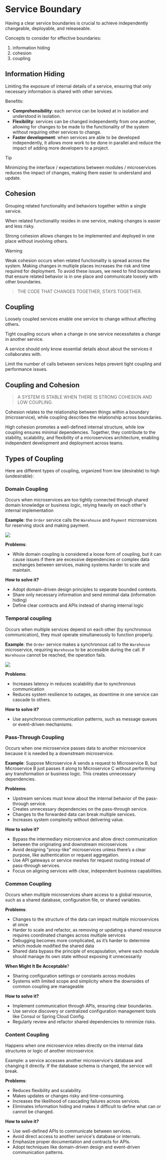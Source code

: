 # Service Boundary

Having a clear service boundaries is crucial to achieve independently changeable, deployable, and releaseable.

Concepts to consider for effective boundaries:
1. information hiding
2. cohesion
3. coupling


## Information Hiding

Limiting the exposure of internal details of a service, ensuring that only necessary information is shared with other services.

Benefits:
- **Comprehensibility**: each service can be looked at in isolation and understood in isolation.
- **Flexibility**: services can be changed independently from one another, allowing for changes to be made to the functionality of the system without requiring other services to change.
- **Faster development**: when services are able to be developed independently, it allows more work to be done in parallel and reduce the impact of adding more developers to a project.

> [!TIP]
> Minimizing the interface / expectations between modules / microservices reduces the impact of changes, making them easier to understand and update.


## Cohesion

Grouping related functionality and behaviors together within a single service.

When related functionality resides in one service, making changes is easier and less risky.

Strong cohesion allows changes to be implemented and deployed in one place without involving others.

> [!WARNING]
> Weak cohesion occurs when related functionality is spread across the system. Making changes in multiple places increases the risk and time required for deployment. To avoid these issues, we need to find boundaries that ensure related behavior is in one place and communicate loosely with other boundaries.

> THE CODE THAT CHANGES TOGETHER, STAYS TOGETHER.


## Coupling

Loosely coupled services enable one service to change without affecting others.

Tight coupling occurs when a change in one service necessitates a change in another service.

A service should only know essential details about about the services it collaborates with.

Limit the number of calls between services helps prevent tight coupling and performance issues.


## Coupling and Cohesion

> A SYSTEM IS STABLE WHEN THERE IS STRONG COHESION AND LOW COUPLING.

Cohesion relates to the relationship between things within a boundary (microservice), while coupling describes the relationship across boundaries.

High cohesion promotes a well-defined internal structure, while low coupling ensures minimal dependencies. Together, they contribute to the stability, scalability, and flexibility of a microservices architecture, enabling independent development and deployment across teams.


## Types of Coupling

Here are different types of coupling, organized from low (desirable) to high (undesirable):

### Domain Coupling

Occurs when microservices are too tightly connected through shared domain knowledge or business logic, relying heavily on each other's internal implementation

**Example**: the `Order` service calls the `Warehouse` and `Payment` microservices for reserving stock and making payment.

![](./domain-coupling.drawio.svg)

**Problems**:
- While domain coupling is considered a loose form of coupling, but it can cause issues if there are excessive dependencies or complex data exchanges between services, making systems harder to scale and maintain.

**How to solve it?**
- Adopt domain-driven design principles to separate bounded contexts.
- Share only necessary information and send minimal data (information hiding)
- Define clear contracts and APIs instead of sharing internal logic


### Temporal coupling

Occurs when multiple services depend on each other (by synchronous communication), they must operate simultaneously to function properly.

**Example**: the `Order` service makes a synchronous call to the `Warehouse` microservice, requiring `Warehouse` to be accessible during the call. If `Warehouse` cannot be reached, the operation fails.

![](./temporal-coupling.drawio.svg)

**Problems**:
- Increases latency in reduces scalability due to synchronous communication
- Reduces system resilience to outages, as downtime in one service can cascade to others.

**How to solve it?**
- Use asynchronous communication patterns, such as message queues or event-driven mechanisms.


### Pass-Through Coupling

Occurs when one microservice passes data to another microservice because it is needed by a downstream microservice.

**Example**: Suppose Microservice A sends a request to Microservice B, but Microservice B just passes it along to Microservice C without performing any transformation or business logic. This creates unnecessary dependencies.

**Problems**:
- Upstream services must know about the internal behavior of the pass-through service.
- Creates unnecessary dependencies on the pass-through service.  
- Changes to the forwarded data can break multiple services.
- Increases system complexity without delivering value.  

**How to solve it?**
- Bypass the intermediary microservice and allow direct communication between the originating and downstream microservices
- Avoid designing "proxy-like" microservices unless there’s a clear purpose, like authentication or request aggregation.  
- Use API gateways or service meshes for request routing instead of pass-through services.  
- Focus on aligning services with clear, independent business capabilities.  


### Common Coupling

Occurs when multiple microservices share access to a global resource, such as a shared database, configuration file, or shared variables.

**Problems**:
- Changes to the structure of the data can impact multiple microservices at once
- Harder to scale and refactor, as removing or updating a shared resource requires coordinated changes across multiple services
- Debugging becomes more complicated, as it’s harder to determine which module modified the shared data
- Shared data bypass the principle of encapsulation, where each module should manage its own state without exposing it unnecessarily

**When Might It Be Acceptable**?
- Sharing configuration settings or constants across modules
- Systems with limited scope and simplicity where the downsides of common coupling are manageable

**How to solve it?**
- Implement communication through APIs, ensuring clear boundaries.
- Use service discovery or centralized configuration management tools like Consul or Spring Cloud Config.
- Regularly review and refactor shared dependencies to minimize risks.


### Content Coupling

Happens when one microservice relies directly on the internal data structures or logic of another microservice.

Example: a service accesses another microservice's database and changing it directly. If the database schema is changed, the service will break.

**Problems**:
- Reduces flexibility and scalability.  
- Makes updates or changes risky and time-consuming.  
- Increases the likelihood of cascading failures across services.
- Eliminates information hiding and makes it difficult to define what can or cannot be changed.

**How to solve it?**  
- Use well-defined APIs to communicate between services.  
- Avoid direct access to another service's database or internals.  
- Emphasize proper documentation and contracts for APIs.  
- Adopt techniques like domain-driven design and event-driven communication patterns.  
